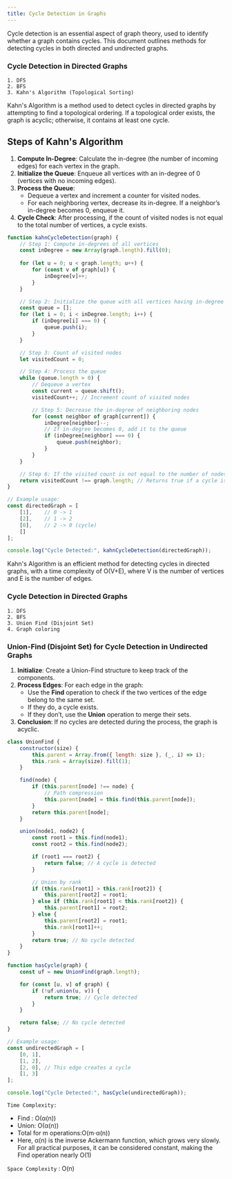 ```yaml
---
title: Cycle Detection in Graphs
---
```


Cycle detection is an essential aspect of graph theory, used to identify whether a graph contains cycles. This document outlines methods for detecting cycles in both directed and undirected graphs.

### Cycle Detection in Directed Graphs
    1. DFS
    2. BFS
    3. Kahn's Algorithm (Topological Sorting)

Kahn's Algorithm is a method used to detect cycles in directed graphs by attempting to find a topological ordering. If a topological order exists, the graph is acyclic; otherwise, it contains at least one cycle. 

## Steps of Kahn's Algorithm

1. **Compute In-Degree**: Calculate the in-degree (the number of incoming edges) for each vertex in the graph.
2. **Initialize the Queue**: Enqueue all vertices with an in-degree of 0 (vertices with no incoming edges).
3. **Process the Queue**:
   - Dequeue a vertex and increment a counter for visited nodes.
   - For each neighboring vertex, decrease its in-degree. If a neighbor’s in-degree becomes 0, enqueue it.
4. **Cycle Check**: After processing, if the count of visited nodes is not equal to the total number of vertices, a cycle exists.

```JavaScript
function kahnCycleDetection(graph) {
    // Step 1: Compute in-degrees of all vertices
    const inDegree = new Array(graph.length).fill(0);
    
    for (let u = 0; u < graph.length; u++) {
        for (const v of graph[u]) {
            inDegree[v]++;
        }
    }

    // Step 2: Initialize the queue with all vertices having in-degree 0
    const queue = [];
    for (let i = 0; i < inDegree.length; i++) {
        if (inDegree[i] === 0) {
            queue.push(i);
        }
    }

    // Step 3: Count of visited nodes
    let visitedCount = 0;

    // Step 4: Process the queue
    while (queue.length > 0) {
        // Dequeue a vertex
        const current = queue.shift();
        visitedCount++; // Increment count of visited nodes

        // Step 5: Decrease the in-degree of neighboring nodes
        for (const neighbor of graph[current]) {
            inDegree[neighbor]--;
            // If in-degree becomes 0, add it to the queue
            if (inDegree[neighbor] === 0) {
                queue.push(neighbor);
            }
        }
    }

    // Step 6: If the visited count is not equal to the number of nodes, a cycle exists
    return visitedCount !== graph.length; // Returns true if a cycle is detected
}

// Example usage:
const directedGraph = [
    [1],    // 0 -> 1
    [2],    // 1 -> 2
    [0],    // 2 -> 0 (cycle)
    []
];

console.log("Cycle Detected:", kahnCycleDetection(directedGraph));
```

Kahn's Algorithm is an efficient method for detecting cycles in directed graphs, with a time complexity of O(V+E), where V is the number of vertices and E is the number of edges. 


### Cycle Detection in Directed Graphs
    1. DFS
    2. BFS
    3. Union Find (Disjoint Set)
    4. Graph coloring

### Union-Find (Disjoint Set) for Cycle Detection in Undirected Graphs

1. **Initialize**: Create a Union-Find structure to keep track of the components.
2. **Process Edges**: For each edge in the graph:
   - Use the **Find** operation to check if the two vertices of the edge belong to the same set.
   - If they do, a cycle exists.
   - If they don’t, use the **Union** operation to merge their sets.
3. **Conclusion**: If no cycles are detected during the process, the graph is acyclic.

```JavaScript
class UnionFind {
    constructor(size) {
        this.parent = Array.from({ length: size }, (_, i) => i);
        this.rank = Array(size).fill(1);
    }

    find(node) {
        if (this.parent[node] !== node) {
            // Path compression
            this.parent[node] = this.find(this.parent[node]);
        }
        return this.parent[node];
    }

    union(node1, node2) {
        const root1 = this.find(node1);
        const root2 = this.find(node2);

        if (root1 === root2) {
            return false; // A cycle is detected
        }

        // Union by rank
        if (this.rank[root1] > this.rank[root2]) {
            this.parent[root2] = root1;
        } else if (this.rank[root1] < this.rank[root2]) {
            this.parent[root1] = root2;
        } else {
            this.parent[root2] = root1;
            this.rank[root1]++;
        }
        return true; // No cycle detected
    }
}

function hasCycle(graph) {
    const uf = new UnionFind(graph.length);

    for (const [u, v] of graph) {
        if (!uf.union(u, v)) {
            return true; // Cycle detected
        }
    }

    return false; // No cycle detected
}

// Example usage:
const undirectedGraph = [
    [0, 1],
    [1, 2],
    [2, 0], // This edge creates a cycle
    [1, 3]
];

console.log("Cycle Detected:", hasCycle(undirectedGraph));
```
``Time Complexity:``
- Find : O(α(n))
- Union: O(α(n))
- Total for m operations:O(m⋅α(n))
- Here, α(n) is the inverse Ackermann function, which grows very slowly. For all practical purposes, it can be considered constant, making the Find operation nearly O(1)

``Space Complexity`` : O(n)

  
